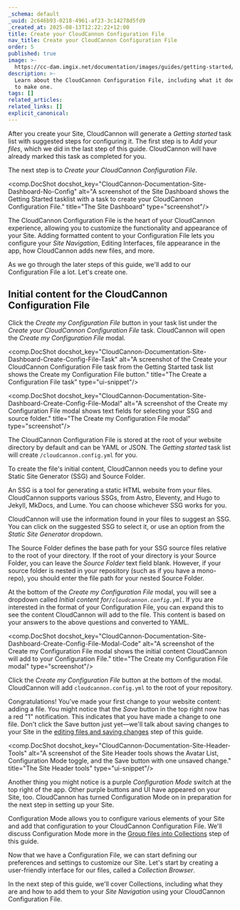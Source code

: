 ```yaml
---
_schema: default
_uuid: 2c646b93-0218-4961-af23-3c14278d5fd9
_created_at: 2025-08-13T12:22:22+12:00
title: Create your CloudCannon Configuration File
nav_title: Create your CloudCannon Configuration File
order: 5
published: true
image: >-
  https://cc-dam.imgix.net/documentation/images/guides/getting-started/guide-thumbnails/CloudCannon-Getting-Started-Thumbnail-Universal.png
description: >-
  Learn about the CloudCannon Configuration File, including what it does and how
  to make one.
tags: []
related_articles:
related_links: []
explicit_canonical:
---
```

After you create your Site, CloudCannon will generate a *Getting started* task list with suggested steps for configuring it. The first step is to *Add your files*, which we did in the last step of this guide. CloudCannon will have already marked this task as completed for you.

The next step is to *Create your CloudCannon Configuration File*.

<comp.DocShot docshot_key="CloudCannon-Documentation-Site-Dashboard-No-Config" alt="A screenshot of the Site Dashboard shows the Getting Started tasklist with a task to create your CloudCannon Configuration File." title="The Site Dashboard" type="screenshot"/>

The CloudCannon Configuration File is the heart of your CloudCannon experience, allowing you to customize the functionality and appearance of your Site. Adding formatted content to your Configuration File lets you configure your *Site Navigation*, Editing Interfaces, file appearance in the app, how CloudCannon adds new files, and more.

As we go through the later steps of this guide, we'll add to our Configuration File a lot. Let's create one.

## Initial content for the CloudCannon Configuration File

Click the *Create my Configuration File* button in your task list under the *Create your CloudCannon Configuration File* task. CloudCannon will open the *Create my Configuration File* modal.

<comp.DocShot docshot_key="CloudCannon-Documentation-Site-Dashboard-Create-Config-File-Task" alt="A screenshot of the Create your CloudCannon Configuration File task from the Getting Started task list shows the Create my Configuration File button." title="The Create a Configuration File task" type="ui-snippet"/>

<comp.DocShot docshot_key="CloudCannon-Documentation-Site-Dashboard-Create-Config-File-Modal" alt="A screenshot of the Create my Configuration File modal shows text fields for selecting your SSG and source folder." title="The Create my Configuration File modal" type="screenshot"/>

The CloudCannon Configuration File is stored at the root of your website directory by default and can be YAML or JSON. The *Getting started* task list will create `/cloudcannon.config.yml` for you.

To create the file's initial content, CloudCannon needs you to define your Static Site Generator (SSG) and Source Folder.

An SSG is a tool for generating a static HTML website from your files. CloudCannon supports various SSGs, from Astro, Eleventy, and Hugo to Jekyll, MkDocs, and Lume. You can choose whichever SSG works for you.

CloudCannon will use the information found in your files to suggest an SSG. You can click on the suggested SSG to select it, or use an option from the *Static Site Generator* dropdown.

The Source Folder defines the base path for your SSG source files relative to the root of your directory. If the root of your directory is your Source Folder, you can leave the *Source Folder* text field blank. However, if your source folder is nested in your repository (such as if you have a mono-repo), you should enter the file path for your nested Source Folder.

At the bottom of the *Create my Configuration File* modal, you will see a dropdown called *Initial content for`/cloudcannon.config.yml`*. If you are interested in the format of your Configuration File, you can expand this to see the content CloudCannon will add to the file. This content is based on your answers to the above questions and converted to YAML.

<comp.DocShot docshot_key="CloudCannon-Documentation-Site-Dashboard-Create-Config-File-Modal-Code" alt="A screenshot of the Create my Configuration File modal shows the initial content CloudCannon will add to your Configuration File." title="The Create my Configuration File modal" type="screenshot"/>

Click the *Create my Configuration File* button at the bottom of the modal. CloudCannon will add `cloudcannon.config.yml` to the root of your repository.

Congratulations! You've made your first change to your website content: adding a file. You might notice that the *Save* button in the top right now has a red "1" notification. This indicates that you have made a change to one file. Don't click the Save button just yet—we'll talk about saving changes to your Site in the [editing files and saving changes](/documentation/guides/getting-started-with-editing/editing-files-and-saving-changes/) step of this guide.

<comp.DocShot docshot_key="CloudCannon-Documentation-Site-Header-Tools" alt="A screenshot of the Site Header tools shows the Avatar List, Configuration Mode toggle, and the Save button with one unsaved change." title="The Site Header tools" type="ui-snippet"/>

Another thing you might notice is a purple *Configuration Mode* switch at the top right of the app. Other purple buttons and UI have appeared on your Site, too. CloudCannon has turned Configuration Mode on in preparation for the next step in setting up your Site.

Configuration Mode allows you to configure various elements of your Site and add that configuration to your CloudCannon Configuration File. We'll discuss Configuration Mode more in the [Group files into Collections](/documentation/guides/getting-started-with-editing/group-files-into-collections/) step of this guide.

Now that we have a Configuration File, we can start defining our preferences and settings to customize our Site. Let's start by creating a user-friendly interface for our files, called a *Collection Browser*.

In the next step of this guide, we'll cover Collections, including what they are and how to add them to your *Site Navigation* using your CloudCannon Configuration File.